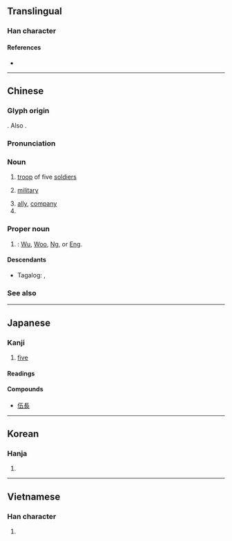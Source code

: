 {{character info/new}}
{{also|五}}
==Translingual==

===Han character===
{{Han char|rn=9|rad=人|as=04|sn=6|four=21217|canj=OMDM|ids=⿰亻五}}

====References====
* {{Han ref|kx=0095.200|dkj=00435|dj=0202.040|hdz=10118.010|uh=4F0D|ud=20237|bh=A5EE|bd=42478}}

----

==Chinese==
{{zh-forms}}
===Glyph origin===
{{Han etym}}
{{Han compound|亻|五|ls=psc|c1=s|c2=p}}. Also {{liushu|ic|nocap=1}}.
===Pronunciation===
{{zh-pron
|m=wǔ
|c=ng5
|h=
|mn=qz:gó͘/tw,xm,zz:ngó͘/qz:gǒ͘/tw,xm,zz:gō͘
|mn_note=ngó͘/gó͘ - literary; gō͘/gǒ͘ - vernacular
|w=
|mc=y
|oc=y
|ma=
|cat=n,propn
}}

===Noun===
{{zh-noun}}

# [[troop]] of five [[soldiers]]
# {{lb|zh|figuratively}} [[military]]
# [[ally]], [[company]]
# {{zh-alt-form|五|[[five]]|tr=-|dot=}}

===Proper noun===
{{zh-proper noun}}

# {{surname|lang=zh|dot=}}: [[Wu]], [[Woo]], [[Ng]], or [[Eng]].

====Descendants====
* {{qualifier|Hokkien dialect}} Tagalog: {{l|tl|Go}}, {{l|tl|Wu}}

===See also===
{{Chinese-numbers}}

{{cln|zh|numeral symbols|numerals}}

----

==Japanese==

===Kanji===
{{ja-kanji|grade=n|rs=人04}}

# [[five]]

====Readings====
{{ja-readings
|goon=ご
|kanon=ご
|kun=いつ-つ
|nanori=くみ, あつむ
}}

====Compounds====
{{top4}}
* [[伍長]]
{{mid4}}
{{mid4}}
{{mid4}}
{{bottom}}

----

==Korean==

===Hanja===
{{ko-hanja|hangeul=오|rv=o|mr=o}}

# {{defn|lang=ko|sort=人04}}

----

==Vietnamese==

===Han character===
{{vi-hantu|[[ngũ]]|rs=人04}}

# {{defn|lang=vi|sort=人04}}